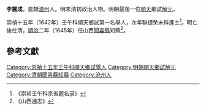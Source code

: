 '''李震成'''，直隸[[滄州|滄州]]人。明末清初政治人物。明朝最後一位[[順天|順天]]鄉試[[解元|解元]]。

崇禎十五年（1642年）壬午科順天鄉試第一名舉人，次年聯捷癸未科進士<ref>《崇祯壬午科京省题名录》</ref>。明亡後仕清，[[順治|順治]]二年（1645年）任山西[[聞喜縣|聞喜縣]]知縣<ref>《山西通志》</ref>。

==參考文獻==
{{reflist}}

{{崇禎十六年癸未科殿試金榜}}
{{DEFAULTSORT:Li李}}

[[Category:崇禎十五年壬午科順天鄉試舉人|Category:崇禎十五年壬午科順天鄉試舉人]]
[[Category:明朝順天鄉試解元|Category:明朝順天鄉試解元]]
[[Category:清朝聞喜縣知縣|Category:清朝聞喜縣知縣]]
[[Category:沧州人|Category:沧州人]]